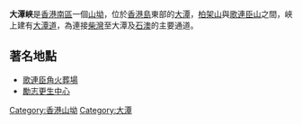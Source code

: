 {{unreferenced|time=2007-10-22}}
'''大潭峽'''是[[香港|香港]][[南區_(香港)|南區]]一個[[山坳|山坳]]，位於[[香港島|香港島]]東部的[[大潭_(香港)|大潭]]，[[柏架山|柏架山]]與[[歌連臣山|歌連臣山]]之間，峽上建有[[大潭道|大潭道]]，為連接[[柴灣|柴灣]]至大潭及[[石澳|石澳]]的主要通道。

==著名地點==

*[[歌連臣角火葬場|歌連臣角火葬場]]
*[[勵志更生中心|勵志更生中心]]

{{HK-geo-stub}}

[[Category:香港山坳|Category:香港山坳]]
[[Category:大潭|Category:大潭]]